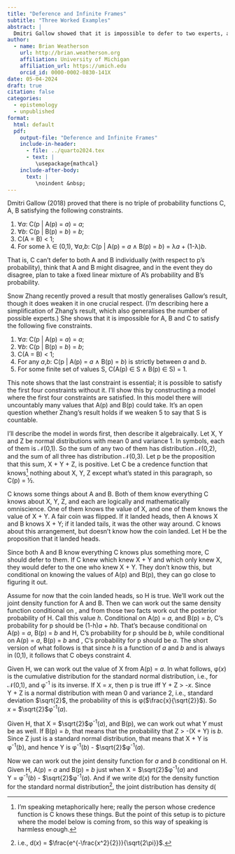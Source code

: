 ```yaml
---
title: "Deference and Infinite Frames"
subtitle: "Three Worked Examples"
abstract: |
  Dmitri Gallow showed that it is impossible to defer to two experts, and plan to linearly mix their views if they disagree. Snow Zhang showed that if there are only finitely many possibilities for the experts' credences, it is impossible to defer to both and plan to have any strict mixture of the two views if they disagree. This note shows that if we drop the assumption that only finitely many values are possible for the expert credences, this kind of mixing is possible.
author:
  - name: Brian Weatherson 
    url: http://brian.weatherson.org
    affiliation: University of Michigan
    affiliation_url: https://umich.edu
    orcid_id: 0000-0002-0830-141X
date: 05-04-2024
draft: true
citation: false
categories:
  - epistemology
  - unpublished
format:
  html: default
  pdf:
    output-file: "Deference and Infinite Frames"
    include-in-header: 
      - file: ../quarto2024.tex
      - text: |
         \usepackage{mathcal}
    include-after-body: 
      text: |
         \noindent &nbsp;
---
```


Dmitri Gallow (2018) proved that there is no triple of probability functions C, A, B satisfying the following constraints.

1. ∀*a*: C(p | A(p) = *a*) = *a*;
2. ∀*b*: C(p | B(p) = *b*) = *b*;
3. C(A = B) < 1;
4. For some λ ∈ (0,1), ∀*a*,*b*: C(p | A(p) = *a* ∧ B(p) = *b*) = λ*a* + (1-λ)*b*.

That is, C can't defer to both A and B individually (with respect to p's probability), think that A and B might disagree, and in the event they do disagree, plan to take a fixed linear mixture of A's probability and B's probability.

Snow Zhang recently proved a result that mostly generalises Gallow's result, though it does weaken it in one crucial respect. (I'm describing here a simplification of Zhang's result, which also generalises the number of possible experts.) She shows that it is impossible for A, B and C to satisfy the following five constraints.

1. ∀*a*: C(p | A(p) = *a*) = *a*;
2. ∀*b*: C(p | B(p) = *b*) = *b*;
3. C(A = B) < 1;
4. For any *a*,*b*: C(p | A(p) = *a* ∧ B(p) = *b*) is strictly between *a* and *b*.
5. For some finite set of values S, C(A(p) ∈ S ∧ B(p) ∈ S) = 1.

This note shows that the last constraint is essential; it is possible to satisfy the first four constraints without it. I'll show this by constructing a model where the first four constraints are satisfied. In this model there will uncountably many values that A(p) and B(p) could take. It's an open question whether Zhang's result holds if we weaken 5 to say that S is countable.

I'll describe the model in words first, then describe it algebraically. Let X, Y and Z be normal distributions with mean 0 and variance 1. In symbols, each of them is $\mathcal{N}$(0,1). So the sum of any two of them has distribution $\mathcal{N}$(0,2), and the sum of all three has distribution $\mathcal{N}$(0,3). Let p be the proposition that this sum, X + Y + Z, is positive. Let C be a credence function that knows^[I'm speaking metaphorically here; really the person whose credence function is C knows these things. But the point of this setup is to picture where the model below is coming from, so this way of speaking is harmless enough.] nothing about X, Y, Z except what's stated in this paragraph, so C(p) = ½.

C knows some things about A and B. Both of them know everything C knows about X, Y, Z, and each are logically and mathematically omniscience. One of them knows the value of X, and one of them knows the value of X + Y. A fair coin was flipped. If it landed heads, then A knows X and B knows X + Y; if it landed tails, it was the other way around. C knows about this arrangement, but doesn't know how the coin landed. Let H be the proposition that it landed heads. 

Since both A and B know everything C knows plus something more, C should defer to them. If C knew which knew X + Y and which only knew X, they would defer to the one who knew X + Y. They don't know this, but conditional on knowing the values of A(p) and B(p), they can go close to figuring it out.

Assume for now that the coin landed heads, so H is true. We'll work out the joint density function for A and B. Then we can work out the same density function conditional on \negH, and from those two facts work out the posterior probability of H. Call this value *h*. Conditional on A(p) = *a*, and B(p) = *b*, C's probability for p should be (1-h)*a* + *hb*. That's because conditional on A(p) = *a*, B(p) = *b* and H, C's probability for p should be *b*, while conditional on A(p) = *a*, B(p) = *b* and \negH, C's probability for p should be *a*. The short version of what follows is that since *h* is a function of *a* and *b* and is always in (0,1), it follows that C obeys constraint 4.

Given H, we can work out the value of X from A(p) = *a*. In what follows, φ(*x*) is the cumulative distribution for the standard normal distribution, i.e., for $\mathcal{N}$(0,1), and φ^-1^ is its inverse. If X = *x*, then p is true iff Y + Z > -*x*. Since Y + Z is a normal distribution with mean 0 and variance 2, i.e., standard deviation $\sqrt{2}$, the probability of this is φ($\frac{x}{\sqrt{2}}$). So *x* = $\sqrt{2}$φ^-1^(*a*).

Given H, that X = $\sqrt{2}$φ^-1^(*a*), and B(p), we can work out what Y must be as well. If B(p) = *b*, that means that the probability that Z > -(X + Y) is *b*. Since Z just is a standard normal distribution, that means that X + Y is φ^-1^(*b*), and hence Y is φ^-1^(*b*) - $\sqrt{2}$φ^-1^(*a*).

Now we can work out the joint density function for *a* and *b* conditional on H. Given H, A(p) = *a* and B(p) = *b* just when X = $\sqrt{2}$φ^-1^(*a*) and Y = φ^-1^(*b*) - $\sqrt{2}$φ^-1^(*a*). And if we write d(*x*) for the density function for the standard normal distribution^[i.e., d(*x*) = $\frac{e^{-\frac{x^2}{2}}}{\sqrt{2\pi}}$.], the joint distribution has density d(
